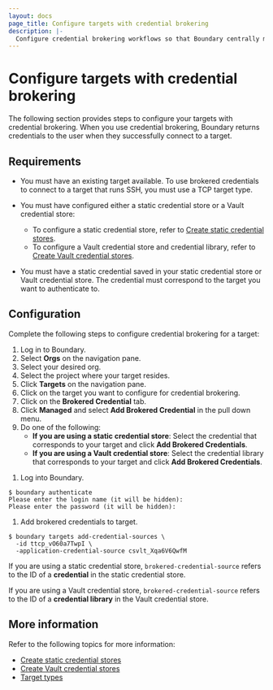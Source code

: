 ```yaml
---
layout: docs
page_title: Configure targets with credential brokering
description: |-
  Configure credential brokering workflows so that Boundary centrally manages credentials and returns them to users when they successfully connect to a target.
---
```


# Configure targets with credential brokering

The following section provides steps to configure your targets with credential brokering.
When you use credential brokering, Boundary returns credentials to the user when they successfully connect to a target.

## Requirements

- You must have an existing target available. To use brokered credentials to connect to a target that runs SSH, you must use a TCP target type.

- You must have configured either a static credential store or a Vault credential store:

  - To configure a static credential store, refer to [Create static credential stores](/boundary/docs/configuration/credential-management/static-cred-boundary).
  - To configure a Vault credential store and credential library, refer to [Create Vault credential stores](/boundary/docs/configuration/credential-management/static-cred-vault).

- You must have a static credential saved in your static credential store or Vault credential store. The credential must correspond to the target you want to authenticate to.

## Configuration

Complete the following steps to configure credential brokering for a target:

<Tabs>
<Tab heading="UI" group="ui">

1. Log in to Boundary.
1. Select **Orgs** on the navigation pane.
1. Select your desired org.
1. Select the project where your target resides.
1. Click **Targets** on the navigation pane.
1. Click on the target you want to configure for credential brokering.
1. Click on the **Brokered Credential** tab.
1. Click **Managed** and select **Add Brokered Credential** in the pull down menu.
1. Do one of the following:
   - **If you are using a static credential store**: Select the credential that corresponds to your target and click **Add Brokered Credentials**.
   - **If you are using a Vault credential store**: Select the credential library that corresponds to your target and click **Add Brokered Credentials**.

</Tab>
<Tab heading="CLI" group="cli">

1. Log into Boundary.

  ```shell-session
  $ boundary authenticate
  Please enter the login name (it will be hidden):
  Please enter the password (it will be hidden):
  ```
1. Add brokered credentials to target.

  ```shell-session
  $ boundary targets add-credential-sources \
    -id ttcp_vO60a7TwpI \
    -application-credential-source csvlt_Xqa6V6QwfM
  ```

<Tip>

  If you are using a static credential store, `brokered-credential-source` refers to the ID of a **credential** in the static credential store.

  If you are using a Vault credential store, `brokered-credential-source` refers to the ID of a **credential library** in the Vault credential store.

</Tip>

</Tab>
</Tabs>

## More information

Refer to the following topics for more information:

- [Create static credential stores](/boundary/docs/configuration/credential-management/static-cred-boundary)
- [Create Vault credential stores](/boundary/docs/configuration/credential-management/static-cred-vault)
- [Target types](/boundary/docs/concepts/domain-model/targets#target-types)